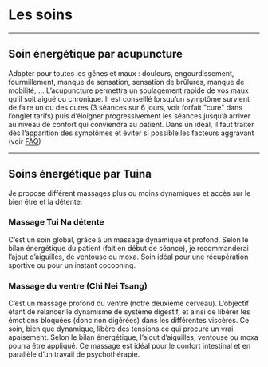 # Les soins

---

## Soin énergétique par acupuncture

Adapter pour toutes les gênes et maux : douleurs, engourdissement, fourmillement, manque de sensation, sensation de brûlures, manque de mobilité, … L’acupuncture permettra un soulagement rapide de vos maux qu’il soit aiguë ou chronique. Il est conseillé lorsqu’un symptôme survient de faire un ou des cures (3 séances sur 6 jours, voir forfait "cure" dans l’onglet tarifs) puis d’éloigner progressivement les séances jusqu’à arriver au niveau de confort qui conviendra au patient.
Dans un idéal, il faut traiter dès l’apparition des symptômes et éviter si possible les facteurs aggravant (voir [FAQ](/faq))

---

## Soins énergétique par Tuina

Je propose différent massages plus ou moins dynamiques et accès sur le bien être et la détente.

### Massage Tui Na détente

C’est un soin global, grâce à un massage dynamique et profond. Selon le bilan énergétique du patient (fait en début de séance), je recommanderai l’ajout d’aiguilles, de ventouse ou moxa. Soin idéal pour une récupération sportive ou pour un instant cocooning.

### Massage du ventre (Chi Nei Tsang)

C’est un massage profond du ventre (notre deuxième cerveau). L’objectif étant de relancer le dynamisme de système digestif, et ainsi de libérer les émotions bloquées (donc non digérées) dans les différentes viscères. Ce soin, bien que dynamique, libère des tensions ce qui procure un vrai apaisement. Selon le bilan énergétique, l’ajout d’aiguilles, ventouse ou moxa pourra être appliqué. Ce massage est idéal pour le confort intestinal et en parallèle d’un travail de psychothérapie.
